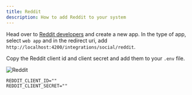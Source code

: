 ```yaml
---
title: Reddit
description: How to add Reddit to your system
---
```


Head over to [Reddit developers](https://www.reddit.com/prefs/apps) and create a new app.
In the type of app, select `web app` and in the redirect uri, add `http://localhost:4200/integrations/social/reddit`.

Copy the Reddit client id and client secret and add them to your `.env` file.

![Reddit](/images/providers/reddit/reddit-001.png)

```env
REDDIT_CLIENT_ID=""
REDDIT_CLIENT_SECRET=""
```